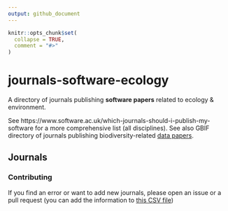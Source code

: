 ```yaml
---
output: github_document
---
```


<!-- README.md is generated from README.Rmd. Please edit that file -->

```r
knitr::opts_chunk$set(
  collapse = TRUE,
  comment = "#>"
)
```

# journals-software-ecology

<!-- badges: start -->
<!-- badges: end -->

A directory of journals publishing **software papers** related to ecology & environment. 

See https://www.software.ac.uk/which-journals-should-i-publish-my-software for a more comprehensive list (all disciplines). See also GBIF directory of journals publishing biodiversity-related [data papers](https://www.gbif.org/data-papers).

## Journals



### Contributing

If you find an error or want to add new journals, please open an issue or a pull request (you can add the information to [this CSV file](journals-software-ecology.csv))



